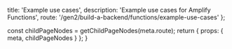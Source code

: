 
  title: 'Example use cases',
  description: 'Example use cases for Amplify Functions',
  route: '/gen2/build-a-backend/functions/example-use-cases'
};

  const childPageNodes = getChildPageNodes(meta.route);
  return {
    props: {
      meta,
      childPageNodes
    }
  };
}

<Overview childPageNodes={props.childPageNodes} />
